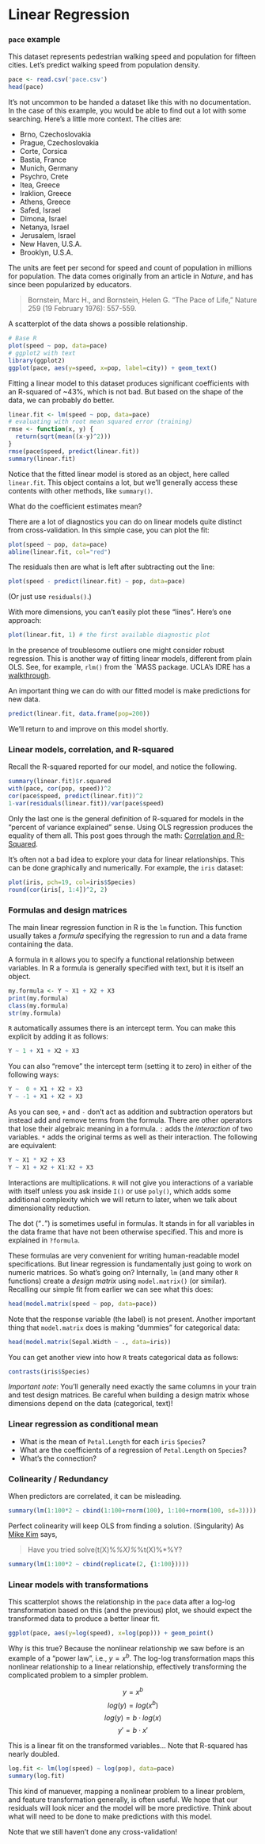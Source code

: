 # Linear Regression

### `pace` example

This dataset represents pedestrian walking speed and population for
fifteen cities. Let's predict walking speed from population density.

```r
pace <- read.csv('pace.csv')
head(pace)
```

It's not uncommon to be handed a dataset like this with no
documentation. In the case of this example, you would be able to find
out a lot with some searching. Here's a little more context. The
cities are:

 * Brno, Czechoslovakia
 * Prague, Czechoslovakia
 * Corte, Corsica
 * Bastia, France
 * Munich, Germany
 * Psychro, Crete
 * Itea, Greece
 * Iraklion, Greece
 * Athens, Greece
 * Safed, Israel
 * Dimona, Israel
 * Netanya, Israel
 * Jerusalem, Israel
 * New Haven, U.S.A.
 * Brooklyn, U.S.A.

The units are feet per second for speed and count of population in
millions for population. The data comes originally from an article in
_Nature_, and has since been popularized by educators.

> Bornstein, Marc H., and Bornstein, Helen G. "The Pace of Life,"
  Nature 259 (19 February 1976): 557-559.

A scatterplot of the data shows a possible relationship.

```r
# Base R
plot(speed ~ pop, data=pace)
# ggplot2 with text
library(ggplot2)
ggplot(pace, aes(y=speed, x=pop, label=city)) + geom_text()
```

Fitting a linear model to this dataset produces significant
coefficients with an R-squared of ~43%, which is not bad. But based on
the shape of the data, we can probably do better.

```r
linear.fit <- lm(speed ~ pop, data=pace)
# evaluating with root mean squared error (training)
rmse <- function(x, y) {
  return(sqrt(mean((x-y)^2)))
}
rmse(pace$speed, predict(linear.fit))
summary(linear.fit)
```

Notice that the fitted linear model is stored as an object, here
called `linear.fit`. This object contains a lot, but we'll generally
access these contents with other methods, like `summary()`.

What do the coefficient estimates mean?

There are a lot of diagnostics you can do on linear models quite
distinct from cross-validation. In this simple case, you can plot the
fit:

```r
plot(speed ~ pop, data=pace)
abline(linear.fit, col="red")
```

The residuals then are what is left after subtracting out the line:

```r
plot(speed - predict(linear.fit) ~ pop, data=pace)
```

(Or just use `residuals()`.)

With more dimensions, you can't easily plot these "lines". Here's one
approach:

```r
plot(linear.fit, 1) # the first available diagnostic plot
```

In the presence of troublesome outliers one might consider robust
regression. This is another way of fitting linear models, different
from plain OLS. See, for example, `rlm()` from the `MASS package.
UCLA's IDRE has a [walkthrough][].

[walkthrough]: http://www.ats.ucla.edu/stat/r/dae/rreg.htm

An important thing we can do with our fitted model is make predictions
for new data.

```r
predict(linear.fit, data.frame(pop=200))
```

We'll return to and improve on this model shortly.


### Linear models, correlation, and R-squared

Recall the R-squared reported for our model, and notice the following.

```r
summary(linear.fit)$r.squared
with(pace, cor(pop, speed))^2
cor(pace$speed, predict(linear.fit))^2
1-var(residuals(linear.fit))/var(pace$speed)
```

Only the last one is the general definition of R-squared for models in
the "percent of variance explained" sense. Using OLS regression
produces the equality of them all. This post goes through the math:
[Correlation and R-Squared][].

[Correlation and R-Squared]: http://www.win-vector.com/blog/2011/11/correlation-and-r-squared/

It's often not a bad idea to explore your data for linear
relationships. This can be done graphically and numerically. For
example, the `iris` dataset:

```r
plot(iris, pch=19, col=iris$Species)
round(cor(iris[, 1:4])^2, 2)
```


### Formulas and design matrices

The main linear regression function in R is the `lm` function. This
function usually takes a _formula_ specifying the regression to run
and a data frame containing the data.

A formula in `R` allows you to specify a functional relationship
between variables. In R a formula is generally specified with text,
but it is itself an object.

```r
my.formula <- Y ~ X1 + X2 + X3
print(my.formula)
class(my.formula)
str(my.formula)
```

`R` automatically assumes there is an intercept term. You can make
this explicit by adding it as follows:

```r
Y ~ 1 + X1 + X2 + X3
```

You can also "remove" the intercept term (setting it to zero) in
either of the following ways:

```r
Y ~  0 + X1 + X2 + X3
Y ~ -1 + X1 + X2 + X3
```

As you can see, `+` and `-` don't act as addition and subtraction
operators but instead add and remove terms from the formula. There are
other operators that lose their algebraic meaning in a formula.  `:`
adds the _interaction_ of two variables. `*` adds the original terms
as well as their interaction. The following are equivalent:

```r
Y ~ X1 * X2 + X3
Y ~ X1 + X2 + X1:X2 + X3
```

Interactions are multiplications. `R` will not give you interactions
of a variable with itself unless you ask inside `I()` or use `poly()`,
which adds some additional complexity which we will return to later,
when we talk about dimensionality reduction.

The dot ("`.`") is sometimes useful in formulas. It stands in for all
variables in the data frame that have not been otherwise specified.
This and more is explained in `?formula`.

These formulas are very convenient for writing human-readable model
specifications. But linear regression is fundamentally just going to
work on numeric matrices. So what's going on? Internally, `lm` (and
many other `R` functions) create a _design matrix_ using
`model.matrix()` (or similar). Recalling our simple fit from earlier
we can see what this does:

```r
head(model.matrix(speed ~ pop, data=pace))
```

Note that the response variable (the label) is not present. Another
important thing that `model.matrix` does is making "dummies" for
categorical data:

```r
head(model.matrix(Sepal.Width ~ ., data=iris))
```

You can get another view into how `R` treats categorical data as
follows:

```r
contrasts(iris$Species)
```

_Important note_: You'll generally need exactly the same columns in
your train and test design matrices. Be careful when building a design
matrix whose dimensions depend on the data (categorical, text)!


### Linear regression as conditional mean

 * What is the mean of `Petal.Length` for each `iris` `Species`?
 * What are the coefficients of a regression of `Petal.Length` on
   `Species`?
 * What's the connection?


### Colinearity / Redundancy

When predictors are correlated, it can be misleading.

```r
summary(lm(1:100*2 ~ cbind(1:100+rnorm(100), 1:100+rnorm(100, sd=3))))
```

Perfect colinearity will keep OLS from finding a solution. (Singularity)
As [Mike Kim](https://www.kaggle.com/users/64626/mike-kim) says,

> Have you tried solve(t(X)%*%X)%*%t(X)%*%Y?

```r
summary(lm(1:100*2 ~ cbind(replicate(2, {1:100}))))
```


### Linear models with transformations

This scatterplot shows the relationship in the `pace` data after a
log-log transformation based on this (and the previous) plot, we
should expect the transformed data to produce a better linear fit.

```r
ggplot(pace, aes(y=log(speed), x=log(pop))) + geom_point()
```

Why is this true? Because the nonlinear relationship we saw before is
an example of a "power law", i.e.,	$y = x ^ b$. The log-log
transformation maps this nonlinear relationship to a linear
relationship, effectively transforming the complicated problem to a
simpler problem.

$$y = x ^ b$$
$$log(y) = log(x^b)$$
$$log(y) = b \cdot log(x)$$
$$y' = b \cdot x'$$

This is a linear fit on the transformed variables... Note that
R-squared has nearly doubled.

```r
log.fit <- lm(log(speed) ~ log(pop), data=pace)
summary(log.fit)
```

This kind of manuever, mapping a nonlinear problem to a linear
problem, and feature transformation generally, is often useful. We
hope that our residuals will look nicer and the model will be more
predictive. Think about what will need to be done to make predictions
with this model.

Note that we still haven't done any cross-validation!

